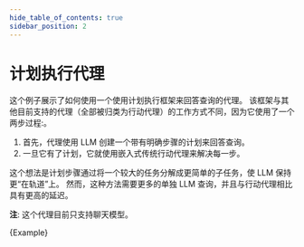 ```yaml
---
hide_table_of_contents: true
sidebar_position: 2
---
```





# 计划执行代理

这个例子展示了如何使用一个使用计划执行框架来回答查询的代理。
该框架与其他目前支持的代理（全部被归类为行动代理）的工作方式不同，因为它使用了一个两步过程:。

1. 首先，代理使用 LLM 创建一个带有明确步骤的计划来回答查询。
2. 一旦它有了计划，它就使用嵌入式传统行动代理来解决每一步。

这个想法是计划步骤通过将一个较大的任务分解成更简单的子任务，使 LLM 保持更“在轨道”上。
然而，这种方法需要更多的单独 LLM 查询，并且与行动代理相比具有更高的延迟。

**注**: 这个代理目前只支持聊天模型。


<CodeBlock language="typescript">{Example}</CodeBlock>

